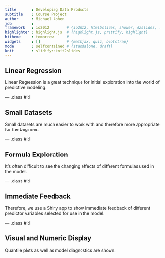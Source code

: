 ```yaml
---
title       : Developing Data Products
subtitle    : Course Project
author      : Michael Cohen
job         : 
framework   : io2012        # {io2012, html5slides, shower, dzslides, ...}
highlighter : highlight.js  # {highlight.js, prettify, highlight}
hitheme     : tomorrow      # 
widgets     : []            # {mathjax, quiz, bootstrap}
mode        : selfcontained # {standalone, draft}
knit        : slidify::knit2slides
---
```


## Linear Regression

Linear Regression is a great technique for initial exploration into the world of predictive modeling.

--- .class #id 

## Small Datasets

Small datasets are much easier to work with and therefore more appropriate for the beginner.

--- .class #id

## Formula Exploration

It's often difficult to see the changing effects of different formulas used in the model. 

--- .class #id

## Immediate Feedback

Therefore, we use a Shiny app to show immediate feedback of different predictor variables selected for use in the model.

--- .class #id

## Visual and Numeric Display

Quantile plots as well as model diagnostics are shown.
